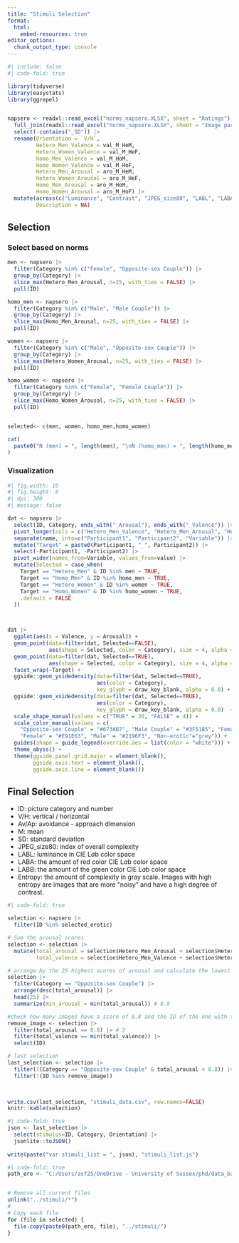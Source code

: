 ```yaml
---
title: "Stimuli Selection"
format:
  html:
    embed-resources: true
editor_options: 
  chunk_output_type: console
---
```


```r
#| include: false
#| code-fold: true

library(tidyverse)
library(easystats)
library(ggrepel)


napsero <- readxl::read_excel("norms_napsero.XLSX", sheet = "Ratings") |>
  full_join(readxl::read_excel("norms_napsero.XLSX", sheet = "Image parameters"), by = join_by("ID", "Category")) |>
  select(-contains("_SD")) |>
  rename(Orientation = `V/H`,
         Hetero_Men_Valence = val_M_HeM,
         Hetero_Women_Valence = val_M_HeF,
         Homo_Men_Valence = val_M_HoM,
         Homo_Women_Valence = val_M_HoF,
         Hetero_Men_Arousal = aro_M_HeM,
         Hetero_Women_Arousal = aro_M_HeF,
         Homo_Men_Arousal = aro_M_HoM,
         Homo_Women_Arousal = aro_M_HoF) |>
  mutate(across(c("Luminance", "Contrast", "JPEG_size80", "LABL", "LABA", "LABB", "Entropy"), as.numeric),
         Description = NA)
```


## Selection

### Select based on norms
```r
men <- napsero |>
  filter(Category %in% c("Female", "Opposite-sex Couple")) |>
  group_by(Category) |>
  slice_max(Hetero_Men_Arousal, n=25, with_ties = FALSE) |>
  pull(ID)

homo_men <- napsero |>
  filter(Category %in% c("Male", "Male Couple")) |>
  group_by(Category) |>
  slice_max(Homo_Men_Arousal, n=25, with_ties = FALSE) |>
  pull(ID) 

women <- napsero |>
  filter(Category %in% c("Male", "Opposite-sex Couple")) |> 
  group_by(Category) |> 
  slice_max(Hetero_Women_Arousal, n=25, with_ties = FALSE) |>
  pull(ID) 

homo_women <- napsero |>
  filter(Category %in% c("Female", "Female Couple")) |>
  group_by(Category) |>
  slice_max(Homo_Women_Arousal, n=25, with_ties = FALSE) |>
  pull(ID) 


selected<- c(men, women, homo_men,homo_women)

cat(
  paste0("N (men) = ", length(men), "\nN (homo_men) = ", length(homo_men),  "\nN (women) = ", length(women), "\nN (homo_women) = ", length(homo_women))
)
```

### Visualization

```r
#| fig.width: 10
#| fig.height: 8
#| dpi: 300
#| message: false

dat <- napsero |>
  select(ID, Category, ends_with("_Arousal"), ends_with("_Valence")) |> 
  pivot_longer(cols = c("Hetero_Men_Valence", "Hetero_Men_Arousal", "Hetero_Women_Valence", "Hetero_Women_Arousal", "Homo_Men_Valence", "Homo_Men_Arousal", "Homo_Women_Valence", "Homo_Women_Arousal")) |>
  separate(name, into=c("Participant1", "Participant2", "Variable")) |>
  mutate("Target" = paste0(Participant1, "_", Participant2)) |> 
  select(-Participant1, -Participant2) |> 
  pivot_wider(names_from=Variable, values_from=value) |> 
  mutate(Selected = case_when(
    Target == "Hetero_Men" & ID %in% men ~ TRUE,
    Target == "Homo_Men" & ID %in% homo_men ~ TRUE,
    Target == "Hetero_Women" & ID %in% women ~ TRUE,
    Target == "Homo_Women" & ID %in% homo_women ~ TRUE,
    .default = FALSE
  ))



dat |> 
  ggplot(aes(x = Valence, y = Arousal)) +
  geom_point(data=filter(dat, Selected==FALSE),
             aes(shape = Selected, color = Category), size = 4, alpha = 0.3) +
  geom_point(data=filter(dat, Selected==TRUE),
             aes(shape = Selected, color = Category), size = 4, alpha = 0.8) +
  facet_wrap(~Target) +
  ggside::geom_ysidedensity(data=filter(dat, Selected==TRUE), 
                            aes(color = Category),
                            key_glyph = draw_key_blank, alpha = 0.0) +
  ggside::geom_xsidedensity(data=filter(dat, Selected==TRUE), 
                            aes(color = Category), 
                            key_glyph = draw_key_blank, alpha = 0.0)  +
  scale_shape_manual(values = c("TRUE" = 20, "FALSE" = 4)) +
  scale_color_manual(values = c(
    "Opposite-sex Couple" = "#673AB7", "Male Couple" = "#3F51B5", "Female Couple" = "#9C27B0",
    "Female" = "#E91E63", "Male" = "#2196F3", "Non-erotic"="grey")) +
  guides(shape = guide_legend(override.aes = list(color = "white"))) +
  theme_abyss() +
  theme(ggside.panel.grid.major = element_blank(), 
        ggside.axis.text = element_blank(),
        ggside.axis.line = element_blank())
```


## Final Selection

- ID: picture category and number
- V/H: vertical / horizontal
- Av/Ap: avoidance - approach dimension
- M: mean
- SD: standard deviation
- JPEG_size80: index of overall complexity
- LABL: luminance in CIE L*a*b color space
- LABA: the amount of red color CIE L*a*b color space
- LABB: the amount of the green color CIE L*a*b color space
- Entropy: the amount of complexity in gray scale. Images with high entropy are images that are more "noisy" and have a high degree of contrast.

```r
#| code-fold: true

selection <- napsero |> 
  filter(ID %in% selected_erotic)

# Sum the arousal scores 
selection <- selection |>
  mutate(total_arousal = selection$Hetero_Men_Arousal + selection$Hetero_Women_Arousal,
         total_valence = selection$Hetero_Men_Valence + selection$Hetero_Women_Valence)

# arrange by the 25 highest scores of arousal and calculate the lowest arousal score
selection |>
  filter(Category == "Opposite-sex Couple") |>
  arrange(desc(total_arousal)) |>
  head(25) |>
  summarize(min_arousal = min(total_arousal)) # 8.8 

#check how many images have a score of 8.8 and the ID of the one with the lowest valance
remove_image <- selection |> 
  filter(total_arousal == 8.8) |> # 3 
  filter(total_valence == min(total_valence)) |> 
  select(ID)

# last selection 
last_selection <- selection |>
  filter(!(Category == "Opposite-sex Couple" & total_arousal < 8.8)) |>
  filter(!(ID %in% remove_image))

  

write.csv(last_selection, "stimuli_data.csv", row.names=FALSE)
knitr::kable(selection)
```


```r
#| code-fold: true
json <- last_selection |> 
  select(stimulus=ID, Category, Orientation) |> 
  jsonlite::toJSON()
  
write(paste("var stimuli_list = ", json), "stimuli_list.js")
```


```r
#| code-fold: true
path_ero <- "C:/Users/asf25/OneDrive - University of Sussex/phd/data_base/naps/NAPS_ERO/"


# Remove all current files
unlink("../stimuli/*")
# 
# Copy each file
for (file in selected) {
  file.copy(paste0(path_ero, file), "../stimuli/")
}

```
